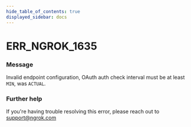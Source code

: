 ```yaml
---
hide_table_of_contents: true
displayed_sidebar: docs
---
```



# ERR_NGROK_1635

### Message
Invalid endpoint configuration, OAuth auth check interval must be at least `MIN`, was `ACTUAL`.

<ErrorDetails error='err_ngrok_1635' />


### Further help
If you're having trouble resolving this error, please reach out to [support@ngrok.com](mailto:support@ngrok.com?subject=Help%20with%20ERR_NGROK_1635)

